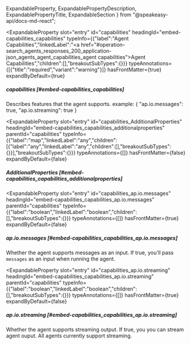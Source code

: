   ExpandableProperty,
  ExpandablePropertyDescription,
  ExpandablePropertyTitle,
  ExpandableSection
} from "@speakeasy-api/docs-md-react";

<ExpandableSection>

<ExpandableProperty
  slot="entry"
  id="capabilities"
  headingId="embed-capabilities_capabilities"
  typeInfo={{"label":"Agent Capabilities","linkedLabel":"<a href=\"#operation-search_agents_responses_200_application-json_agents_agent_capabilities_agent capabilities\">Agent Capabilities</a>","children":[],"breakoutSubTypes":{}}}
  typeAnnotations={[{"title":"required","variant":"warning"}]}
  hasFrontMatter={true}
  expandByDefault={true}
>

<ExpandablePropertyTitle slot="title">

##### capabilities [#embed-capabilities_capabilities]

</ExpandablePropertyTitle>

<ExpandablePropertyDescription slot="description">

Describes features that the agent supports. example: \{
  "ap.io.messages": true,
  "ap.io.streaming": true
\}

</ExpandablePropertyDescription>

</ExpandableProperty>

<ExpandableProperty
  slot="entry"
  id="capabilities_AdditionalProperties"
  headingId="embed-capabilities_capabilities_additionalproperties"
  parentId="capabilities"
  typeInfo={{"label":"map","linkedLabel":"any","children":[{"label":"any","linkedLabel":"any","children":[],"breakoutSubTypes":{}}],"breakoutSubTypes":{}}}
  typeAnnotations={[]}
  hasFrontMatter={false}
  expandByDefault={false}
>

<ExpandablePropertyTitle slot="title">

##### AdditionalProperties [#embed-capabilities_capabilities_additionalproperties]

</ExpandablePropertyTitle>

</ExpandableProperty>

<ExpandableProperty
  slot="entry"
  id="capabilities_ap.io.messages"
  headingId="embed-capabilities_capabilities_ap.io.messages"
  parentId="capabilities"
  typeInfo={{"label":"boolean","linkedLabel":"boolean","children":[],"breakoutSubTypes":{}}}
  typeAnnotations={[]}
  hasFrontMatter={true}
  expandByDefault={false}
>

<ExpandablePropertyTitle slot="title">

##### ap.io.messages [#embed-capabilities_capabilities_ap.io.messages]

</ExpandablePropertyTitle>

<ExpandablePropertyDescription slot="description">

Whether the agent supports messages as an input. If true, you'll pass `messages` as an input when running the agent.

</ExpandablePropertyDescription>

</ExpandableProperty>

<ExpandableProperty
  slot="entry"
  id="capabilities_ap.io.streaming"
  headingId="embed-capabilities_capabilities_ap.io.streaming"
  parentId="capabilities"
  typeInfo={{"label":"boolean","linkedLabel":"boolean","children":[],"breakoutSubTypes":{}}}
  typeAnnotations={[]}
  hasFrontMatter={true}
  expandByDefault={false}
>

<ExpandablePropertyTitle slot="title">

##### ap.io.streaming [#embed-capabilities_capabilities_ap.io.streaming]

</ExpandablePropertyTitle>

<ExpandablePropertyDescription slot="description">

Whether the agent supports streaming output. If true, you you can stream agent ouput. All agents currently support streaming.

</ExpandablePropertyDescription>

</ExpandableProperty>

</ExpandableSection>